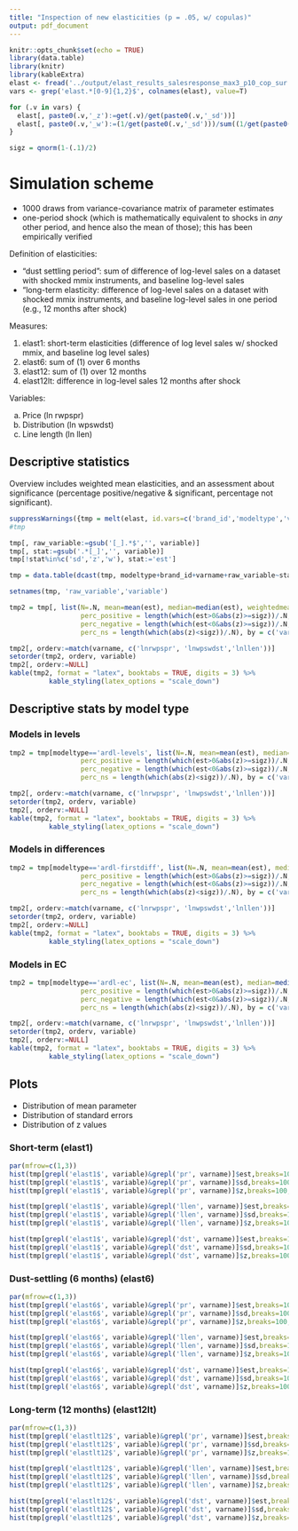 ```yaml
---
title: "Inspection of new elasticities (p = .05, w/ copulas)"
output: pdf_document
---
```


```r
knitr::opts_chunk$set(echo = TRUE)
library(data.table)
library(knitr)
library(kableExtra)
elast <- fread('../output/elast_results_salesresponse_max3_p10_cop_sur.csv')
vars <- grep('elast.*[0-9]{1,2}$', colnames(elast), value=T)

for (.v in vars) {
  elast[, paste0(.v,'_z'):=get(.v)/get(paste0(.v,'_sd'))]
  elast[, paste0(.v,'_w'):=(1/get(paste0(.v,'_sd')))/sum((1/get(paste0(.v,'_sd'))))]
}

sigz = qnorm(1-(.1)/2)

```


# Simulation scheme

- 1000 draws from variance-covariance matrix of parameter estimates
- one-period shock (which is mathematically equivalent to shocks in *any* other period, and hence also the mean of those); this has been empirically verified 

Definition of elasticities:

- "dust settling period": sum of difference of log-level sales on a dataset with shocked mmix instruments, and baseline log-level sales
- "long-term elasticity: difference of log-level sales on a dataset with shocked mmix instruments, and baseline log-level sales in one period (e.g., 12 months after shock)

Measures:

1. elast1: short-term elasticities (difference of log level sales w/ shocked mmix, and baseline log level sales)
2. elast6: sum of (1) over 6 months
3. elast12: sum of (1) over 12 months
4. elast12lt: difference in log-level sales 12 months after shock

Variables:

a. Price (ln rwpspr)
b. Distribution (ln wpswdst)
c. Line length (ln llen)

## Descriptive statistics

Overview includes weighted mean elasticities, and an assessment about significance (percentage positive/negative & significant, percentage not significant).

```r
suppressWarnings({tmp = melt(elast, id.vars=c('brand_id','modeltype','varname', 'Ndraws', 'Nperiods'))})
#tmp

tmp[, raw_variable:=gsub('[_].*$','', variable)]
tmp[, stat:=gsub('.*[_]','', variable)]
tmp[!stat%in%c('sd','z','w'), stat:='est']

tmp = data.table(dcast(tmp, modeltype+brand_id+varname+raw_variable~stat))

setnames(tmp, 'raw_variable','variable')

tmp2 = tmp[, list(N=.N, mean=mean(est), median=median(est), weightedmean = sum(est*w)/sum(w), min = min(est), max=max(est),
                  perc_positive = length(which(est>0&abs(z)>=sigz))/.N,
                  perc_negative = length(which(est<0&abs(z)>=sigz))/.N,
                  perc_ns = length(which(abs(z)<sigz))/.N), by = c('varname','variable')]

tmp2[, orderv:=match(varname, c('lnrwpspr', 'lnwpswdst','lnllen'))]
setorder(tmp2, orderv, variable)
tmp2[, orderv:=NULL]
kable(tmp2, format = "latex", booktabs = TRUE, digits = 3) %>%
          kable_styling(latex_options = "scale_down")
```

## Descriptive stats by model type

### Models in levels
```r


tmp2 = tmp[modeltype=='ardl-levels', list(N=.N, mean=mean(est), median=median(est), weightedmean = sum(est*w)/sum(w), min = min(est), max=max(est),
                  perc_positive = length(which(est>0&abs(z)>=sigz))/.N,
                  perc_negative = length(which(est<0&abs(z)>=sigz))/.N,
                  perc_ns = length(which(abs(z)<sigz))/.N), by = c('varname','variable')]

tmp2[, orderv:=match(varname, c('lnrwpspr', 'lnwpswdst','lnllen'))]
setorder(tmp2, orderv, variable)
tmp2[, orderv:=NULL]
kable(tmp2, format = "latex", booktabs = TRUE, digits = 3) %>%
          kable_styling(latex_options = "scale_down")


```

### Models in differences
```r


tmp2 = tmp[modeltype=='ardl-firstdiff', list(N=.N, mean=mean(est), median=median(est), weightedmean = sum(est*w)/sum(w), min = min(est), max=max(est),
                  perc_positive = length(which(est>0&abs(z)>=sigz))/.N,
                  perc_negative = length(which(est<0&abs(z)>=sigz))/.N,
                  perc_ns = length(which(abs(z)<sigz))/.N), by = c('varname','variable')]

tmp2[, orderv:=match(varname, c('lnrwpspr', 'lnwpswdst','lnllen'))]
setorder(tmp2, orderv, variable)
tmp2[, orderv:=NULL]
kable(tmp2, format = "latex", booktabs = TRUE, digits = 3) %>%
          kable_styling(latex_options = "scale_down")


```


### Models in EC
```r

tmp2 = tmp[modeltype=='ardl-ec', list(N=.N, mean=mean(est), median=median(est), weightedmean = sum(est*w)/sum(w), min = min(est), max=max(est),
                  perc_positive = length(which(est>0&abs(z)>=sigz))/.N,
                  perc_negative = length(which(est<0&abs(z)>=sigz))/.N,
                  perc_ns = length(which(abs(z)<sigz))/.N), by = c('varname','variable')]

tmp2[, orderv:=match(varname, c('lnrwpspr', 'lnwpswdst','lnllen'))]
setorder(tmp2, orderv, variable)
tmp2[, orderv:=NULL]
kable(tmp2, format = "latex", booktabs = TRUE, digits = 3) %>%
          kable_styling(latex_options = "scale_down")


```


## Plots

- Distribution of mean parameter
- Distribution of standard errors
- Distribution of z values

### Short-term (elast1)

```r
par(mfrow=c(1,3))
hist(tmp[grepl('elast1$', variable)&grepl('pr', varname)]$est,breaks=100, main = 'Price (mean elast1)', xlab = 'variable')
hist(tmp[grepl('elast1$', variable)&grepl('pr', varname)]$sd,breaks=100, main = 'Price (SD elast1)', xlab = 'variable')
hist(tmp[grepl('elast1$', variable)&grepl('pr', varname)]$z,breaks=100, main = 'Price (Z elast1)', xlab = 'variable')

hist(tmp[grepl('elast1$', variable)&grepl('llen', varname)]$est,breaks=100, main = 'Line length (elast1)', xlab = 'variable')
hist(tmp[grepl('elast1$', variable)&grepl('llen', varname)]$sd,breaks=100, main = 'Line length (SD elast1)', xlab = 'variable')
hist(tmp[grepl('elast1$', variable)&grepl('llen', varname)]$z,breaks=100, main = 'Line length (Z elast1)', xlab = 'variable')

hist(tmp[grepl('elast1$', variable)&grepl('dst', varname)]$est,breaks=100, main = 'Distribution (elast1)', xlab = 'variable')
hist(tmp[grepl('elast1$', variable)&grepl('dst', varname)]$sd,breaks=100, main = 'Distribution (SD elast1)', xlab = 'variable')
hist(tmp[grepl('elast1$', variable)&grepl('dst', varname)]$z,breaks=100, main = 'Distribution (Z elast1)', xlab = 'variable')

```


### Dust-settling (6 months) (elast6)

```r
par(mfrow=c(1,3))
hist(tmp[grepl('elast6$', variable)&grepl('pr', varname)]$est,breaks=100, main = 'Price (mean elast6)', xlab = 'variable')
hist(tmp[grepl('elast6$', variable)&grepl('pr', varname)]$sd,breaks=100, main = 'Price (SD elast6)', xlab = 'variable')
hist(tmp[grepl('elast6$', variable)&grepl('pr', varname)]$z,breaks=100, main = 'Price (Z elast6)', xlab = 'variable')

hist(tmp[grepl('elast6$', variable)&grepl('llen', varname)]$est,breaks=100, main = 'Line length (elast6)', xlab = 'variable')
hist(tmp[grepl('elast6$', variable)&grepl('llen', varname)]$sd,breaks=100, main = 'Line length (SD elast6)', xlab = 'variable')
hist(tmp[grepl('elast6$', variable)&grepl('llen', varname)]$z,breaks=100, main = 'Line length (Z elast6)', xlab = 'variable')

hist(tmp[grepl('elast6$', variable)&grepl('dst', varname)]$est,breaks=100, main = 'Distribution (elast6)', xlab = 'variable')
hist(tmp[grepl('elast6$', variable)&grepl('dst', varname)]$sd,breaks=100, main = 'Distribution (SD elast6)', xlab = 'variable')
hist(tmp[grepl('elast6$', variable)&grepl('dst', varname)]$z,breaks=100, main = 'Distribution (Z elast6)', xlab = 'variable')

```


### Long-term (12 months) (elast12lt)

```r
par(mfrow=c(1,3))
hist(tmp[grepl('elastlt12$', variable)&grepl('pr', varname)]$est,breaks=100, main = 'Price (mean elastlt12)', xlab = 'variable')
hist(tmp[grepl('elastlt12$', variable)&grepl('pr', varname)]$sd,breaks=100, main = 'Price (SD elastlt12)', xlab = 'variable')
hist(tmp[grepl('elastlt12$', variable)&grepl('pr', varname)]$z,breaks=100, main = 'Price (Z elastlt12)', xlab = 'variable')

hist(tmp[grepl('elastlt12$', variable)&grepl('llen', varname)]$est,breaks=100, main = 'Line length (elastlt12)', xlab = 'variable')
hist(tmp[grepl('elastlt12$', variable)&grepl('llen', varname)]$sd,breaks=100, main = 'Line length (SD elastlt12)', xlab = 'variable')
hist(tmp[grepl('elastlt12$', variable)&grepl('llen', varname)]$z,breaks=100, main = 'Line length (Z elastlt12)', xlab = 'variable')

hist(tmp[grepl('elastlt12$', variable)&grepl('dst', varname)]$est,breaks=100, main = 'Distribution (elastlt12)', xlab = 'variable')
hist(tmp[grepl('elastlt12$', variable)&grepl('dst', varname)]$sd,breaks=100, main = 'Distribution (SD elastlt12)', xlab = 'variable')
hist(tmp[grepl('elastlt12$', variable)&grepl('dst', varname)]$z,breaks=100, main = 'Distribution (Z elastlt12)', xlab = 'variable')

```
